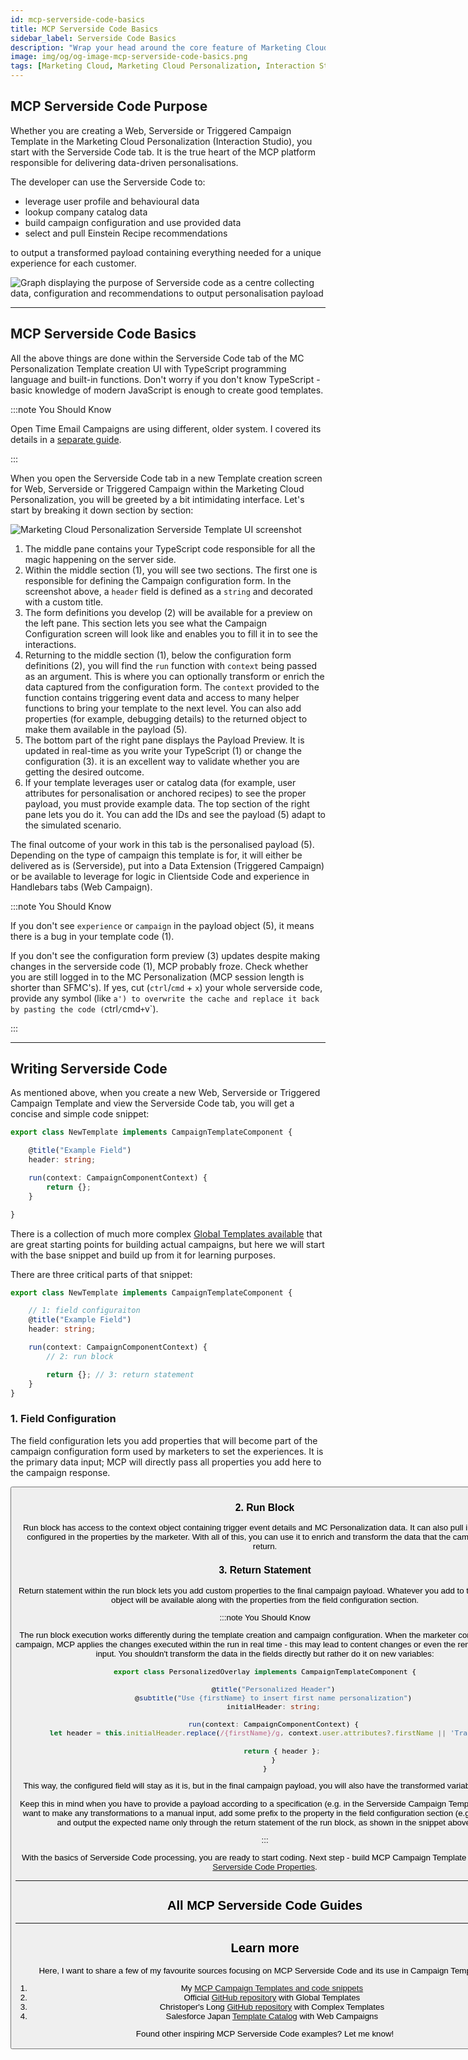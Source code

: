 ```yaml
---
id: mcp-serverside-code-basics
title: MCP Serverside Code Basics
sidebar_label: Serverside Code Basics
description: "Wrap your head around the core feature of Marketing Cloud Personalization (Interaction Studio) and build the bridge between marketer and customer."
image: img/og/og-image-mcp-serverside-code-basics.png
tags: [Marketing Cloud, Marketing Cloud Personalization, Interaction Studio, Personalisation, TypeScript]
---
```



<LeadText content= "Wrap your head around the core feature of Marketing Cloud Personalization (Interaction Studio) and build the bridge between marketer and customer."/>

## MCP Serverside Code Purpose

Whether you are creating a Web, Serverside or Triggered Campaign Template in the Marketing Cloud Personalization (Interaction Studio), you start with the Serverside Code tab. It is the true heart of the MCP platform responsible for delivering data-driven personalisations.

The developer can use the Serverside Code to:

- leverage user profile and behavioural data
- lookup company catalog data
- build campaign configuration and use provided data
- select and pull Einstein Recipe recommendations

to output a transformed payload containing everything needed for a unique experience for each customer.

<Image img={purpose} alt='Graph displaying the purpose of Serverside code as a centre collecting data, configuration and recommendations to output personalisation payload'/>

---

## MCP Serverside Code Basics

All the above things are done within the Serverside Code tab of the MC Personalization Template creation UI with TypeScript programming language and built-in functions. Don't worry if you don't know TypeScript - basic knowledge of modern JavaScript is enough to create good templates.

:::note You Should Know

Open Time Email Campaigns are using different, older system. I covered its details in a [separate guide](./mcp-open-time-email.mdx).

:::

When you open the Serverside Code tab in a new Template creation screen for Web, Serverside or Triggered Campaign within the Marketing Cloud Personalization, you will be greeted by a bit intimidating interface. Let's start by breaking it down section by section:

<Image img={templateUi} alt='Marketing Cloud Personalization Serverside Template UI screenshot'/>

1. The middle pane contains your TypeScript code responsible for all the magic happening on the server side.
2. Within the middle section (1), you will see two sections. The first one is responsible for defining the Campaign configuration form. In the screenshot above, a `header` field is defined as a `string` and decorated with a custom title.
3. The form definitions you develop (2) will be available for a preview on the left pane. This section lets you see what the Campaign Configuration screen will look like and enables you to fill it in to see the interactions.
4. Returning to the middle section (1), below the configuration form definitions (2), you will find the `run` function with `context` being passed as an argument. This is where you can optionally transform or enrich the data captured from the configuration form. The `context` provided to the function contains triggering event data and access to many helper functions to bring your template to the next level. You can also add properties (for example, debugging details) to the returned object to make them available in the payload (5).
5. The bottom part of the right pane displays the Payload Preview. It is updated in real-time as you write your TypeScript (1) or change the configuration (3). it is an excellent way to validate whether you are getting the desired outcome.
6. If your template leverages user or catalog data (for example, user attributes for personalisation or anchored recipes) to see the proper payload, you must provide example data. The top section of the right pane lets you do it. You can add the IDs and see the payload (5) adapt to the simulated scenario.

The final outcome of your work in this tab is the personalised payload (5). Depending on the type of campaign this template is for, it will either be delivered as is (Serverside), put into a Data Extension (Triggered Campaign) or be available to leverage for logic in Clientside Code and experience in Handlebars tabs (Web Campaign).

:::note You Should Know

If you don't see `experience` or `campaign` in the payload object (5), it means there is a bug in your template code (1).

If you don't see the configuration form preview (3) updates despite making changes in the serverside code (1), MCP probably froze. Check whether you are still logged in to the MC Personalization (MCP session length is shorter than SFMC's). If yes, cut (`ctrl`/`cmd` + `x`) your whole serverside code, provide any symbol (like `a') to overwrite the cache and replace it back by pasting the code (`ctrl`/`cmd` + `v`).

:::

---

## Writing Serverside Code

As mentioned above, when you create a new Web, Serverside or Triggered Campaign Template and view the Serverside Code tab, you will get a concise and simple code snippet:

```ts
export class NewTemplate implements CampaignTemplateComponent {

    @title("Example Field")
    header: string;

    run(context: CampaignComponentContext) {
        return {};
    }

}
```

There is a collection of much more complex [Global Templates available](https://github.com/evergage/evergage-global-templates/tree/master) that are great starting points for building actual campaigns, but here we will start with the base snippet and build up from it for learning purposes.

There are three critical parts of that snippet:

```ts {3-5,7-8,10}
export class NewTemplate implements CampaignTemplateComponent {

    // 1: field configuraiton
    @title("Example Field")
    header: string;

    run(context: CampaignComponentContext) {
        // 2: run block

        return {}; // 3: return statement
    }
}
```

### 1. Field Configuration

The field configuration lets you add properties that will become part of the campaign configuration form used by marketers to set the experiences. It is the primary data input; MCP will directly pass all properties you add here to the campaign response.

<Button
    link='../mcp-serverside-code-properties/'
    text='Learn more'
    newTab='true'
/>

### 2. Run Block

Run block has access to the context object containing trigger event details and MC Personalization data. It can also pull information configured in the properties by the marketer. With all of this, you can use it to enrich and transform the data that the campaign will return.

### 3. Return Statement

Return statement within the run block lets you add custom properties to the final campaign payload. Whatever you add to the returned object will be available along with the properties from the field configuration section.

:::note You Should Know

The run block execution works differently during the template creation and campaign configuration. When the marketer configures the campaign, MCP applies the changes executed within the run in real time - this may lead to content changes or even the removal of field input. You shouldn't transform the data in the fields directly but rather do it on new variables:

```ts {8,10} title= "Transform field values using the new variable"
export class PersonalizedOverlay implements CampaignTemplateComponent {

    @title("Personalized Header")
    @subtitle("Use {firstName} to insert first name personalization")
    initialHeader: string;

    run(context: CampaignComponentContext) {
        let header = this.initialHeader.replace(/{firstName}/g, context.user.attributes?.firstName || 'Trailblazer');

        return { header };
    }
}
```

This way, the configured field will stay as it is, but in the final campaign payload, you will also have the transformed variable for use.

Keep this in mind when you have to provide a payload according to a specification (e.g. in the Serverside Campaign Template). If you want to make any transformations to a manual input, add some prefix to the property in the field configuration section (e.g. `initial`) and output the expected name only through the return statement of the run block, as shown in the snippet above.

:::

With the basics of Serverside Code processing, you are ready to start coding. Next step - build MCP Campaign Template inputs with [Serverside Code Properties](../mcp-serverside-code-properties/).

---

## All MCP Serverside Code Guides

<DocCardList />

---

## Learn more

Here, I want to share a few of my favourite sources focusing on MCP Serverside Code and its use in Campaign Templates:

1. My [MCP Campaign Templates and code snippets](../../category/mc-personalization-snippets/)
2. Official [GitHub repository](https://github.com/evergage/evergage-global-templates/) with Global Templates
3. Christoper's Long [GitHub repository](https://github.com/christopher-longSFDC/mcp/) with Complex Templates
4. Salesforce Japan [Template Catalog](https://is-template-guide.herokuapp.com/en/) with Web Campaigns

Found other inspiring MCP Serverside Code examples? Let me know!